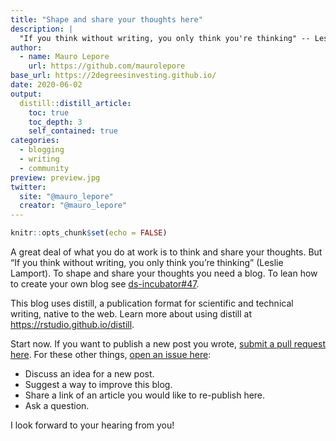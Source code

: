 ```yaml
---
title: "Shape and share your thoughts here"
description: |
  "If you think without writing, you only think you're thinking" -- Leslie Lamport.
author:
  - name: Mauro Lepore
    url: https://github.com/maurolepore
base_url: https://2degreesinvesting.github.io/
date: 2020-06-02
output: 
  distill::distill_article:
    toc: true
    toc_depth: 3
    self_contained: true
categories:
  - blogging
  - writing
  - community
preview: preview.jpg
twitter:
  site: "@mauro_lepore"
  creator: "@mauro_lepore"
---
```


```r
knitr::opts_chunk$set(echo = FALSE)
```

A great deal of what you do at work is to think and share your thoughts. But "If you think without writing, you only think you're thinking" (Leslie Lamport). To shape and share your thoughts you need a blog. To lean how to create your own blog see [ds-incubator#47](https://github.com/2DegreesInvesting/ds-incubator/issues/47).

This blog uses distill, a publication format for scientific and technical writing, native to the web. Learn more about using distill at <https://rstudio.github.io/distill>.

Start now. If you want to publish a new post you wrote, [submit a pull request here](https://github.com/2DegreesInvesting/ds-at-2dii/pulls). For these other things, [open an issue here](https://github.com/2DegreesInvesting/ds-at-2dii/issues):

* Discuss an idea for a new post.
* Suggest a way to improve this blog.
* Share a link of an article you would like to re-publish here.
* Ask a question.

I look forward to your hearing from you!